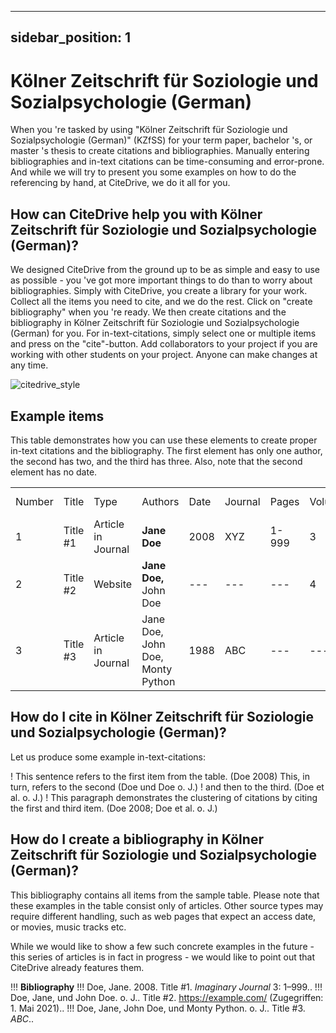 
---
sidebar_position: 1
---

# Kölner Zeitschrift für Soziologie und Sozialpsychologie (German)

When you 're tasked by using "Kölner Zeitschrift für Soziologie und Sozialpsychologie (German)" (KZfSS) for your term paper, bachelor 's, or master 's thesis to create citations and bibliographies.
Manually entering bibliographies and in-text citations can be time-consuming and error-prone. And while we will try to present you some examples on how to do the referencing by hand, at CiteDrive, we do it all for you.

<!---
## About  Kölner Zeitschrift für Soziologie und Sozialpsychologie (German)

* Title: Kölner Zeitschrift für Soziologie und Sozialpsychologie (German)
* Short Title (Id): KZfSS)
* Authors: Kölner Zeitschrift für Soziologie und Sozialpsychologie (German)
* Download: Kölner Zeitschrift für Soziologie und Sozialpsychologie (German)
 --->

## How can CiteDrive help you with Kölner Zeitschrift für Soziologie und Sozialpsychologie (German)?

We designed CiteDrive from the ground up to be as simple and easy to use as possible - you 've got more important things to do than to worry about bibliographies. Simply with CiteDrive, you create a library for your work. Collect all the items you need to cite, and we do the rest. Click on "create bibliography" when you 're ready. We then create citations and the bibliography in Kölner Zeitschrift für Soziologie und Sozialpsychologie (German) for you. For in-text-citations, simply select one or multiple items and press on the "cite"-button. Add collaborators to your project if you are working with other students on your project. Anyone can make changes at any time.


![citedrive_style](images/kolner-zeitschrift-fur-soziologie-und-sozialpsychologie-german.svg "Choose Kölner Zeitschrift für Soziologie und Sozialpsychologie (German) in the CiteDrive App")


## Example items

This table demonstrates how you can use these elements to create proper in-text citations and the bibliography. The first element has only one author, the second has two, and the third has three. Also, note that the second element has no date.


<table>
  <tr>
   <td>Number
   </td>
   <td>Title
   </td>
   <td>Type
   </td>
   <td>Authors
   </td>
   <td>Date
   </td>
   <td>Journal
   </td>
   <td>Pages
   </td>
   <td>Volume
   </td>
   <td>Issue
   </td>
   <td>Access Date
   </td>
  </tr>
  <tr>
   <td>1
   </td>
   <td>Title #1
   </td>
   <td>Article in Journal
   </td>
   <td><strong>Jane Doe</strong>
   </td>
   <td>2008
   </td>
   <td>XYZ
   </td>
   <td>1-999
   </td>
   <td>3
   </td>
   <td>2
   </td>
   <td>--
   </td>
  </tr>
  <tr>
   <td>
2
   </td>
   <td>Title #2
   </td>
   <td>Website
   </td>
   <td><strong>Jane Doe, </strong>John Doe
   </td>
   <td>---
   </td>
   <td>---
   </td>
   <td>---
   </td>
   <td>4
   </td>
   <td>---
   </td>
   <td>2020-05-01
   </td>
  </tr>
  <tr>
   <td>3
   </td>
   <td>Title #3
   </td>
   <td>Article in Journal
   </td>
   <td>Jane Doe, John Doe, Monty Python
   </td>
   <td>1988
   </td>
   <td>ABC
   </td>
   <td>---
   </td>
   <td>---
   </td>
   <td>16
   </td>
   <td>---
   </td>
  </tr>
</table>



## How do I cite in  Kölner Zeitschrift für Soziologie und Sozialpsychologie (German)?

Let us produce some example in-text-citations:

! This sentence refers to the first item from the table. (Doe 2008) This, in turn, refers to the second (Doe und Doe o. J.)
! and then to the third.  (Doe et al. o. J.)
! This paragraph demonstrates the clustering of citations by citing the first and third item. (Doe 2008; Doe et al. o. J.)



## How do I create a bibliography in Kölner Zeitschrift für Soziologie und Sozialpsychologie (German)?

This bibliography contains all items from the sample table. Please note that these examples in the table consist only of articles. Other source types may require different handling, such as web pages that expect an access date, or movies, music tracks etc.

While we would like to show a few such concrete examples in the future - this series of articles is in fact in progress - we would like to point out that CiteDrive already features them.


!!! **Bibliography**
!!! Doe, Jane. 2008. Title #1. <i>Imaginary Journal</i> 3: 1–999..
!!! Doe, Jane, und John  Doe. o. J.. Title #2. https://example.com/ (Zugegriffen: 1. Mai 2021)..
!!! Doe, Jane, John Doe, und Monty Python. o. J.. Title #3. <i>ABC</i>..


```
        